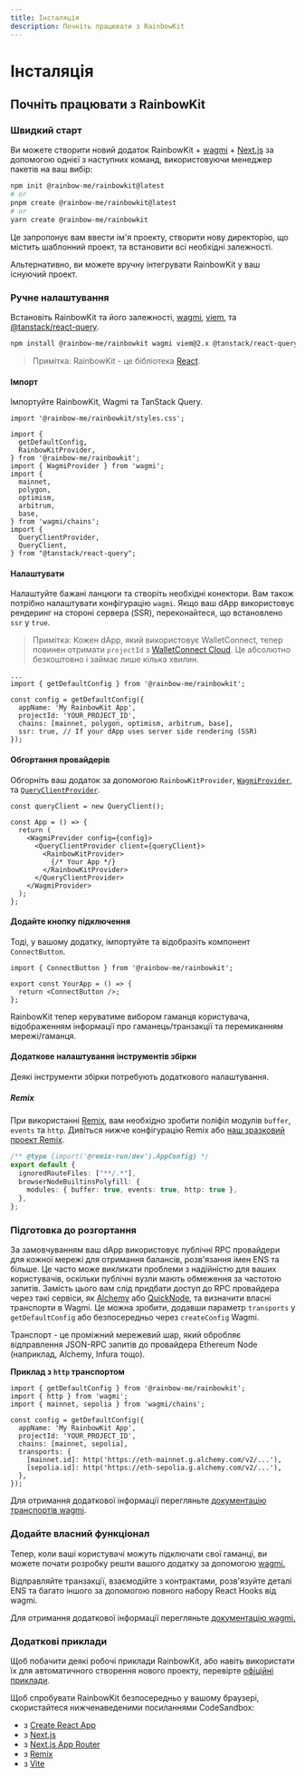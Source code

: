 ```yaml
---
title: Інсталяція
description: Почніть працювати з RainbowKit
---
```


# Інсталяція

## Почніть працювати з RainbowKit

### Швидкий старт

Ви можете створити новий додаток RainbowKit + [wagmi](https://wagmi.sh) + [Next.js](https://nextjs.org) за допомогою однієї з наступних команд, використовуючи менеджер пакетів на ваш вибір:

```bash
npm init @rainbow-me/rainbowkit@latest
# or
pnpm create @rainbow-me/rainbowkit@latest
# or
yarn create @rainbow-me/rainbowkit
```

Це запропонує вам ввести ім'я проекту, створити нову директорію, що містить шаблонний проект, та встановити всі необхідні залежності.

Альтернативно, ви можете вручну інтегрувати RainbowKit у ваш існуючий проект.

### Ручне налаштування

Встановіть RainbowKit та його залежності, [wagmi](https://wagmi.sh/), [viem](https://viem.sh), та [@tanstack/react-query](https://tanstack.com/query/v5).

```bash
npm install @rainbow-me/rainbowkit wagmi viem@2.x @tanstack/react-query
```

> Примітка: RainbowKit - це бібліотека [React](https://reactjs.org/).

#### Імпорт

Імпортуйте RainbowKit, Wagmi та TanStack Query.

```tsx
import '@rainbow-me/rainbowkit/styles.css';

import {
  getDefaultConfig,
  RainbowKitProvider,
} from '@rainbow-me/rainbowkit';
import { WagmiProvider } from 'wagmi';
import {
  mainnet,
  polygon,
  optimism,
  arbitrum,
  base,
} from 'wagmi/chains';
import {
  QueryClientProvider,
  QueryClient,
} from "@tanstack/react-query";
```

#### Налаштувати

Налаштуйте бажані ланцюги та створіть необхідні конектори. Вам також потрібно налаштувати конфігурацію `wagmi`. Якщо ваш dApp використовує рендеринг на стороні сервера (SSR), переконайтеся, що встановлено `ssr` у `true`.

> Примітка: Кожен dApp, який використовує WalletConnect, тепер повинен отримати `projectId` з [WalletConnect Cloud](https://cloud.walletconnect.com/). Це абсолютно безкоштовно і займає лише кілька хвилин.

```tsx line=4-99
...
import { getDefaultConfig } from '@rainbow-me/rainbowkit';

const config = getDefaultConfig({
  appName: 'My RainbowKit App',
  projectId: 'YOUR_PROJECT_ID',
  chains: [mainnet, polygon, optimism, arbitrum, base],
  ssr: true, // If your dApp uses server side rendering (SSR)
});
```

#### Обгортання провайдерів

Обгорніть ваш додаток за допомогою `RainbowKitProvider`, [`WagmiProvider`](https://wagmi.sh/react/api/WagmiProvider#wagmiprovider), та [`QueryClientProvider`](https://tanstack.com/query/v4/docs/framework/react/reference/QueryClientProvider).

```tsx
const queryClient = new QueryClient();

const App = () => {
  return (
    <WagmiProvider config={config}>
      <QueryClientProvider client={queryClient}>
        <RainbowKitProvider>
          {/* Your App */}
        </RainbowKitProvider>
      </QueryClientProvider>
    </WagmiProvider>
  );
};
```

#### Додайте кнопку підключення

Тоді, у вашому додатку, імпортуйте та відобразіть компонент `ConnectButton`.

```tsx
import { ConnectButton } from '@rainbow-me/rainbowkit';

export const YourApp = () => {
  return <ConnectButton />;
};
```

RainbowKit тепер керуватиме вибором гаманця користувача, відображенням інформації про гаманець/транзакції та перемиканням мережі/гаманця.

#### Додаткове налаштування інструментів збірки

Деякі інструменти збірки потребують додаткового налаштування.

##### Remix

При використанні [Remix](https://remix.run), вам необхідно зробити поліфіл модулів `buffer`, `events` та `http`. Дивіться нижче конфігурацію Remix або [наш зразковий проект Remix](https://github.com/rainbow-me/rainbowkit/blob/main/examples/with-remix).

```ts
/** @type {import('@remix-run/dev').AppConfig} */
export default {
  ignoredRouteFiles: ["**/.*"],
  browserNodeBuiltinsPolyfill: {
    modules: { buffer: true, events: true, http: true },
  },
};
```

### Підготовка до розгортання

За замовчуванням ваш dApp використовує публічні RPC провайдери для кожної мережі для отримання балансів, розв'язання імен ENS та більше. Це часто може викликати проблеми з надійністю для ваших користувачів, оскільки публічні вузли мають обмеження за частотою запитів. Замість цього вам слід придбати доступ до RPC провайдера через такі сервіси, як [Alchemy](https://www.alchemy.com/) або [QuickNode](https://www.quicknode.com/), та визначити власні транспорти в Wagmi. Це можна зробити, додавши параметр `transports` у `getDefaultConfig` або безпосередньо через `createConfig` Wagmi.

Транспорт - це проміжний мережевий шар, який обробляє відправлення JSON-RPC запитів до провайдера Ethereum Node (наприклад, Alchemy, Infura тощо).

**Приклад з `http` транспортом**

```tsx
import { getDefaultConfig } from '@rainbow-me/rainbowkit';
import { http } from 'wagmi';
import { mainnet, sepolia } from 'wagmi/chains';

const config = getDefaultConfig({
  appName: 'My RainbowKit App',
  projectId: 'YOUR_PROJECT_ID',
  chains: [mainnet, sepolia],
  transports: {
    [mainnet.id]: http('https://eth-mainnet.g.alchemy.com/v2/...'),
    [sepolia.id]: http('https://eth-sepolia.g.alchemy.com/v2/...'),
  },
});
```

Для отримання додаткової інформації перегляньте [документацію транспортів wagmi](https://wagmi.sh/core/api/transports#transports).

### Додайте власний функціонал

Тепер, коли ваші користувачі можуть підключати свої гаманці, ви можете почати розробку решти вашого додатку за допомогою [wagmi.](https://wagmi.sh)

Відправляйте транзакції, взаємодійте з контрактами, розв'язуйте деталі ENS та багато іншого за допомогою повного набору React Hooks від wagmi.

Для отримання додаткової інформації перегляньте [документацію wagmi.](https://wagmi.sh)

### Додаткові приклади

Щоб побачити деякі робочі приклади RainbowKit, або навіть використати їх для автоматичного створення нового проекту, перевірте [офіційні приклади](https://github.com/rainbow-me/rainbowkit/tree/main/examples).

Щоб спробувати RainbowKit безпосередньо у вашому браузері, скористайтеся нижченаведеними посиланнями CodeSandbox:

- з [Create React App](https://codesandbox.io/p/sandbox/github/rainbow-me/rainbowkit/tree/main/examples/with-create-react-app)
- з [Next.js](https://codesandbox.io/p/sandbox/github/rainbow-me/rainbowkit/tree/main/examples/with-next)
- з [Next.js App Router](https://codesandbox.io/p/sandbox/github/rainbow-me/rainbowkit/tree/main/examples/with-next-app)
- з [Remix](https://codesandbox.io/p/sandbox/github/rainbow-me/rainbowkit/tree/main/examples/with-remix)
- з [Vite](https://codesandbox.io/p/sandbox/github/rainbow-me/rainbowkit/tree/main/examples/with-vite)
